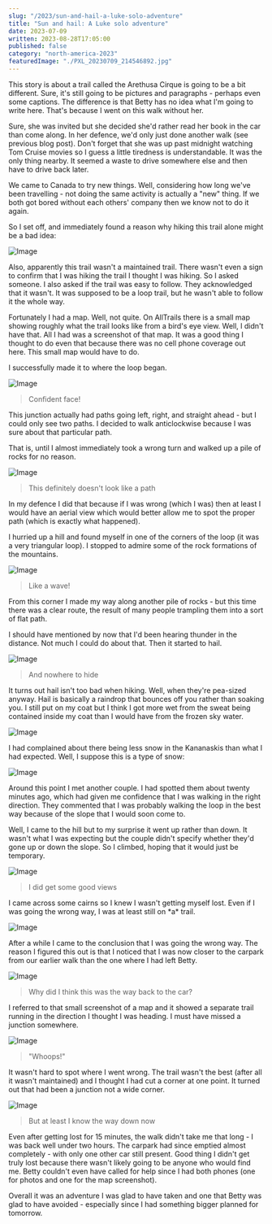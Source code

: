 ```yaml
---
slug: "/2023/sun-and-hail-a-luke-solo-adventure"
title: "Sun and hail: A Luke solo adventure"
date: 2023-07-09
written: 2023-08-28T17:05:00
published: false
category: "north-america-2023"
featuredImage: "./PXL_20230709_214546892.jpg"
---
```


This story is about a trail called the Arethusa Cirque is going to be a bit different. Sure, it's still going to be pictures and paragraphs - perhaps even some captions. The difference is that Betty has no idea what I'm going to write here. That's because I went on this walk without her.

Sure, she was invited but she decided she'd rather read her book in the car than come along. In her defence, we'd only just done another walk (see previous blog post). Don't forget that she was up past midnight watching Tom Cruise movies so I guess a little tiredness is understandable. It was the only thing nearby. It seemed a waste to drive somewhere else and then have to drive back later.

We came to Canada to try new things. Well, considering how long we've been travelling - not doing the same activity is actually a "new" thing. If we both got bored without each others' company then we know not to do it again.

So I set off, and immediately found a reason why hiking this trail alone might be a bad idea:

![Image](PXL_20230709_204410298.jpg)

Also, apparently this trail wasn't a maintained trail. There wasn't even a sign to confirm that I was hiking the trail I thought I was hiking. So I asked someone. I also asked if the trail was easy to follow. They acknowledged that it wasn't. It was supposed to be a loop trail, but he wasn't able to follow it the whole way.

Fortunately I had a map. Well, not quite. On AllTrails there is a small map showing roughly what the trail looks like from a bird's eye view. Well, I didn't have that. All I had was a screenshot of that map. It was a good thing I thought to do even that because there was no cell phone coverage out here. This small map would have to do.

I successfully made it to where the loop began.

![Image](PXL_20230709_205417578.jpg)

> Confident face!

This junction actually had paths going left, right, and straight ahead - but I could only see two paths. I decided to walk anticlockwise because I was sure about that particular path.

That is, until I almost immediately took a wrong turn and walked up a pile of rocks for no reason.

![Image](PXL_20230709_210149051.jpg)

> This definitely doesn't look like a path

In my defence I did that because if I was wrong (which I was) then at least I would have an aerial view which would better allow me to spot the proper path (which is exactly what happened).

I hurried up a hill and found myself in one of the corners of the loop (it was a very triangular loop). I stopped to admire some of the rock formations of the mountains.

![Image](PXL_20230709_211218997.jpg)

> Like a wave!

From this corner I made my way along another pile of rocks - but this time there was a clear route, the result of many people trampling them into a sort of flat path.

I should have mentioned by now that I'd been hearing thunder in the distance. Not much I could do about that. Then it started to hail.

![Image](PXL_20230709_212839025.jpg)

> And nowhere to hide

It turns out hail isn't too bad when hiking. Well, when they're pea-sized anyway. Hail is basically a raindrop that bounces off you rather than soaking you. I still put on my coat but I think I got more wet from the sweat being contained inside my coat than I would have from the frozen sky water.

![Image](PXL_20230709_213030292.jpg)

I had complained about there being less snow in the Kananaskis than what I had expected. Well, I suppose this is a type of snow:

![Image](PXL_20230709_213122657.jpg)

Around this point I met another couple. I had spotted them about twenty minutes ago, which had given me confidence that I was walking in the right direction. They commented that I was probably walking the loop in the best way because of the slope that I would soon come to.

Well, I came to the hill but to my surprise it went up rather than down. It wasn't what I was expecting but the couple didn't specify whether they'd gone up or down the slope. So I climbed, hoping that it would just be temporary.

![Image](PXL_20230709_214457110.jpg)

> I did get some good views

I came across some cairns so I knew I wasn't getting myself lost. Even if I was going the wrong way, I was at least still on \*a\* trail.

![Image](PXL_20230709_214546892.jpg)

After a while I came to the conclusion that I was going the wrong way. The reason I figured this out is that I noticed that I was now closer to the carpark from our earlier walk than the one where I had left Betty.

![Image](PXL_20230709_215330922.jpg)

> Why did I think this was the way back to the car?

I referred to that small screenshot of a map and it showed a separate trail running in the direction I thought I was heading. I must have missed a junction somewhere.

![Image](PXL_20230709_215334345.jpg)

> "Whoops!"

It wasn't hard to spot where I went wrong. The trail wasn't the best (after all it wasn't maintained) and I thought I had cut a corner at one point. It turned out that had been a junction not a wide corner.

![Image](PXL_20230709_220223005.jpg)

> But at least I know the way down now

Even after getting lost for 15 minutes, the walk didn't take me that long - I was back well under two hours. The carpark had since emptied almost completely - with only one other car still present. Good thing I didn't get truly lost because there wasn't likely going to be anyone who would find me. Betty couldn't even have called for help since I had both phones (one for photos and one for the map screenshot).

Overall it was an adventure I was glad to have taken and one that Betty was glad to have avoided - especially since I had something bigger planned for tomorrow.
